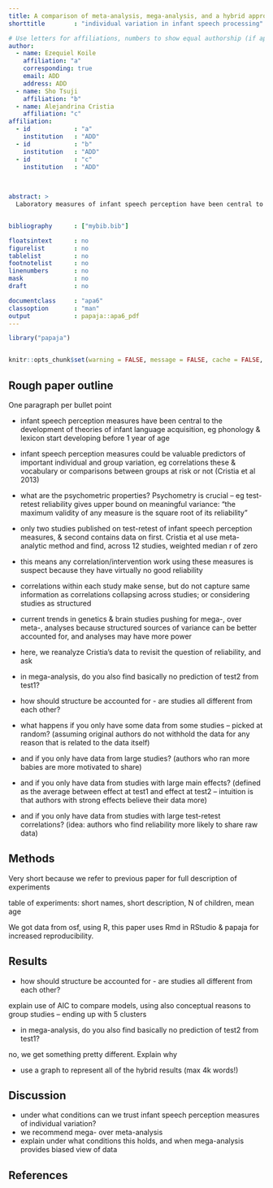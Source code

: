 ```yaml
---
title: A comparison of meta-analysis, mega-analysis, and a hybrid approach 
shorttitle        : "individual variation in infant speech processing"

# Use letters for affiliations, numbers to show equal authorship (if applicable) and to indicate the corresponding author
author: 
  - name: Ezequiel Koile
    affiliation: "a"
    corresponding: true
    email: ADD
    address: ADD 
  - name: Sho Tsuji
    affiliation: "b"
  - name: Alejandrina Cristia
    affiliation: "c"
affiliation:
  - id            : "a"
    institution   : "ADD"
  - id            : "b"
    institution   : "ADD"
  - id            : "c"
    institution   : "ADD"

       
       
abstract: >
  Laboratory measures of infant speech perception have been central to the development of theories of infant language acquisition, and could be valuable predictors of important individual and group variation. A recent report suggests that these measures' psychometric properties may be limited, based on a meta-analytic analysis. We re-analyze those data using a mega-analytic approach, as well as a variety of hybrid approaches. We find that (a) the results of meta- and mega-analyses diverge significantly, and (b) a mega-analytic approach can be more powerful in detecting stability in performance across days. However, since it is often difficult to recover original data, we also explore a hybrid approach, in which some studies are represented by group statistics, and others by the original data, assessing to what extent biased data sharing may impact overall conclusions.


bibliography      : ["mybib.bib"]

floatsintext      : no
figurelist        : no
tablelist         : no
footnotelist      : no
linenumbers       : no
mask              : no
draft             : no

documentclass     : "apa6"
classoption       : "man"
output            : papaja::apa6_pdf
---
```



```r
library("papaja")


knitr::opts_chunk$set(warning = FALSE, message = FALSE, cache = FALSE, fig.pos = "T")

```

## Rough paper outline

One paragraph per bullet point

- infant speech perception measures have been central to the development of theories of infant language acquisition, eg phonology & lexicon start developing before 1 year of age

- infant speech perception measures could be valuable predictors of important individual and group variation, eg correlations these & vocabulary or comparisons between groups at risk or not (Cristia et al 2013)

- what are the psychometric properties? Psychometry is crucial -- eg test-retest reliability gives upper bound on meaningful variance: "the maximum validity of any measure is the square root of its reliability" 

- only two studies published on test-retest of infant speech perception measures, & second contains data on first. Cristia et al use meta-analytic method and find, across 12 studies, weighted median r of zero

- this means any correlation/intervention work using these measures is suspect because they have virtually no good reliability

- correlations within each study make sense, but do not capture same information as correlations collapsing across studies; or considering studies as structured

- current trends in genetics & brain studies pushing for mega-, over meta-, analyses because structured sources of variance can be better accounted for, and analyses may have more power

- here, we reanalyze Cristia's data to revisit the question of reliability, and ask

- in mega-analysis, do you also find basically no prediction of test2 from test1?

- how should structure be accounted for - are studies all different from each other?

- what happens if you only have some data from some studies -- picked at random? (assuming original authors do not withhold the data for any reason that is related to the data itself)

- and if you only have data from large studies? (authors who ran more babies are more motivated to share)

- and if you only have data from studies with large main effects? (defined as the average between effect at test1 and effect at test2 -- intuition is that authors with strong effects believe their data more)

- and if you only have data from studies with large test-retest correlations? (idea: authors who find reliability more likely to share raw data)


## Methods

Very short because we refer to previous paper for full description of experiments

table of experiments: short names, short description, N of children, mean age

We got data from osf, using R, this paper uses Rmd in RStudio & papaja for increased reproducibility.

## Results
- how should structure be accounted for - are studies all different from each other?

explain use of AIC to compare models, using also conceptual reasons to group studies -- ending up with 5 clusters


- in mega-analysis, do you also find basically no prediction of test2 from test1?

no, we get something pretty different. Explain why


- use a graph to represent all of the hybrid results (max 4k words!)

## Discussion

- under what conditions can we trust infant speech perception measures of individual variation?
- we recommend mega- over meta-analysis
- explain under what conditions this holds, and when mega-analysis provides biased view of data

##   References

\setlength{\parindent}{-0.5in}
\setlength{\leftskip}{0.5in}
